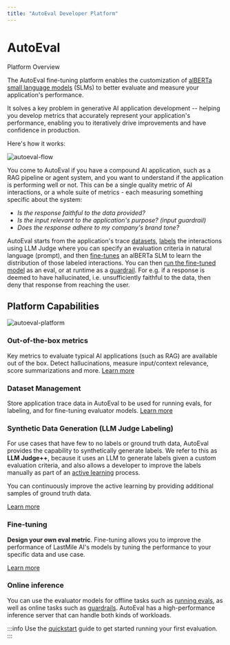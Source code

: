 ```yaml
---
title: "AutoEval Developer Platform"
---
```



# AutoEval

Platform Overview

The AutoEval fine-tuning platform enables the customization of [alBERTa small language models](/autoeval/models) (SLMs) to better evaluate and measure your application's performance.

It solves a key problem in generative AI application development -- helping you develop metrics that accurately represent your application's performance, enabling you to
iteratively drive improvements and have confidence in production.

Here's how it works:

![autoeval-flow](/img/autoeval_flow.png)

You come to AutoEval if you have a compound AI application, such as a RAG pipeline or agent system, and you want to understand if the application is performing well or not.
This can be a single quality metric of AI interactions, or a whole suite of metrics - each measuring something specific about the system:
* _Is the response faithful to the data provided?_
* _Is the input relevant to the application's purpose? (input guardrail)_
* _Does the response adhere to my company's brand tone?_

AutoEval starts from the application's trace [datasets](/autoeval/datasets), [labels](/autoeval/labeling) the interactions using LLM Judge where you can specify an evaluation criteria in natural language (prompt),
and then [fine-tunes](/autoeval/fine-tune) an alBERTa SLM to learn the distribution of those labeled interactions. You can then [run the fine-tuned model](/autoeval/models#usage-guide)
as an eval, or at runtime as a [guardrail](/autoeval/guardrails). For e.g. if a response is deemed to have hallucinated, i.e. unsufficiently faithful to the data, then deny that response from reaching the user.

## Platform Capabilities

![autoeval-platform](https://andrew-dev-s3.s3.amazonaws.com/autoeval-platform.png)

### Out-of-the-box metrics
Key metrics to evaluate typical AI applications (such as RAG) are available out of the box. Detect hallucinations, measure input/context relevance, score summarizations and more.
[Learn more](/autoeval/metrics)

### Dataset Management
Store application trace data in AutoEval to be used for running evals, for labeling, and for fine-tuning evaluator models.
[Learn more](/autoeval/datasets)

### Synthetic Data Generation (LLM Judge Labeling)

For use cases that have few to no labels or ground truth data, AutoEval provides the capability to synthetically generate labels.
We refer to this as **LLM Judge++**, because it uses an LLM to generate labels given a custom evaluation criteria, and also allows a 
developer to improve the labels manually as part of an [active learning](https://en.wikipedia.org/wiki/Active_learning_(machine_learning)) process.

You can continuously improve the active learning by providing additional samples of ground truth data.

[Learn more](/autoeval/labeling)


### Fine-tuning
**Design your own eval metric**. Fine-tuning allows you to improve the performance of LastMile AI's models by tuning the performance to your specific data and use case. 

[Learn more](/autoeval/fine-tune)

### Online inference
You can use the evaluator models for offline tasks such as [running evals](/autoeval/models#usage-guide), as well as online tasks such as [guardrails](/autoeval/guardrails).
AutoEval has a high-performance inference server that can handle both kinds of workloads.

:::info
Use the [quickstart](/quickstart) guide to get started running your first evaluation.
:::

